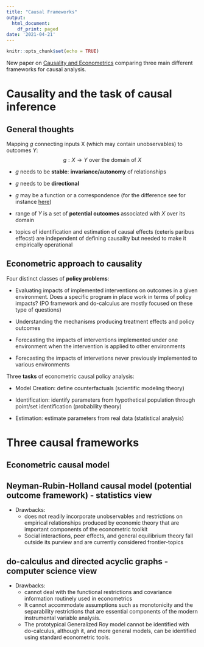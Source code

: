 ```yaml
---
title: "Causal Frameworks"
output:
  html_document:
    df_print: paged
date: '2021-04-21'
---
```

```r
knitr::opts_chunk$set(echo = TRUE)
```


New paper on [Causality and Econometrics](https://www.nber.org/papers/w29787) comparing three main different frameworks for causal analysis. 

# Causality and the task of causal inference

## General thoughts 

Mapping $g$ connecting inputs X (which may contain unobservables) to outcomes $Y$: 
$$
g: X \rightarrow Y \text{ over the domain of } X 
$$

- $g$ needs to be **stable**: **invariance/autonomy** of relationships

- $g$ needs to be **directional**

- $g$ may be a function or a correspondence (for the difference see for instance [here](https://sites.pitt.edu/~luca/ECON2001/lecture_06.pdf)) 

- range of $Y$ is a set of **potential outcomes** associated with $X$ over its domain

- topics of identification and estimation of causal effects (ceteris paribus effecst) are independent of defining causality but needed to make it empirically operational

## Econometric approach to causality

Four distinct classes of **policy problems**: 

- Evaluating impacts of implemented interventions on outcomes in a given environment. Does a specific program in place work in terms of policy impacts? (PO framework and do-calculus are mostly focused on these type of questions)

- Understanding the mechanisms producing treatment effects and policy outcomes

- Forecasting the impacts of interventions implemented under one environment when the intervention is applied to other environments

- Forecasting the impacts  of intervetions never previously implemented to various environments

Three **tasks** of econometric causal policy analysis: 

- Model Creation: define counterfactuals (scientific modeling theory) 

- Identification: identify parameters from hypothetical population through point/set identification (probability theory)

- Estimation: estimate parameters from real data (statistical analysis) 





# Three causal frameworks

## Econometric causal model


## Neyman-Rubin-Holland causal model (potential outcome framework) - statistics view

- Drawbacks: 
	+ does not readily incorporate unobservables and restrictions on empirical relationships produced by economic theory that are important components of the econometric toolkit
	+ Social interactions, peer effects, and general equilibrium theory fall outside its purview and are currently considered frontier-topics
	

## do-calculus and directed acyclic graphs - computer science view

- Drawbacks: 
	+ cannot deal with the functional restrictions and covariance information routinely used in econometrics
	+ It cannot accommodate assumptions such as monotonicity and the separability restrictions that are essential components of the modern instrumental variable analysis. 
	+ The prototypical Generalized Roy model cannot be identified with do-calculus, although it, and more general models, can be identified using standard econometric tools. 




